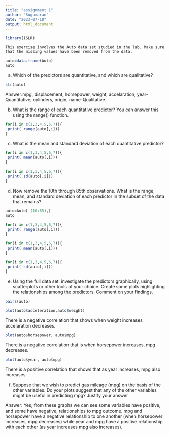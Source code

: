 ---
title: "assignment 1"
author: "Sugumaran"
date: "2023-07-18"
output: html_document
---


```{r}
library(ISLR)
```
	This exercise involves the Auto data set studied in the lab. Make sure that the missing values have been removed from the data.
```{r}
auto=data.frame(Auto)
auto

```

 (a) Which of the predictors are quantitative, and which are qualitative?
```{r}
str(auto)
```
 Answer:mpg, displacement, horsepower, weight, accelaration, year-Quantitative; 
          cylinders, origin, name-Qualitative.
         
         
(b) What is the range of each quantitative predictor? You can answer this using the range() function.          
```{r}
for(i in c(1,3,4,5,6,7)){
 print( range(auto[,i]))
}
```
(c) What is the mean and standard deviation of each quantitative predictor? 
```{r}
for(i in c(1,3,4,5,6,7)){
 print( mean(auto[,i]))
}
```
```{r}
for(i in c(1,3,4,5,6,7)){
 print( sd(auto[,i]))
}
```
(d)	 Now remove the 10th through 85th observations. What is the range, mean, and standard deviation of each predictor in the subset of the data that remains? 
```{r}
auto=Auto[-(10:85),]
auto
```
```{r}
for(i in c(1,3,4,5,6,7)){
 print( range(auto[,i]))
}
```
```{r}
for(i in c(1,3,4,5,6,7)){
 print( mean(auto[,i]))
}
```
```{r}
for(i in c(1,3,4,5,6,7)){
 print( sd(auto[,i]))
}
```
(e)	Using the full data set, investigate the predictors graphically, using scatterplots or other tools of your choice. Create some plots highlighting the relationships among the predictors. Comment on your findings.

```{r}
pairs(auto)
```
```{r}
plot(auto$acceleration,auto$weight)
```


There is a negative correlation that shows when weight increases accelaration decreases.

```{r}
plot(auto$horsepower, auto$mpg)
```



 There is a negative correlation that is when horsepower increases, mpg decreases.

```{r}
plot(auto$year, auto$mpg)
```



 There is a positive correlation that shows that as year increases, mpg also increases.

(f) Suppose that we wish to predict gas mileage (mpg) on the basis of the other variables. Do your plots suggest that any of the other variables might be useful in predicting mpg? Justify your answer
  
  
  
  Answer: Yes, from these graphs we can see some variables have positive, and some have negative, relationships to mpg outcome. mpg and horsepower have a negative relationship to one another (when horsepower increases, mpg decreases) while year and mpg have a positive relationship with each other (as year increases mpg also increases).
        
         
         
         
         
         
         
         
         
         
         
         
         
         
         
         
         
         
         
         
         
         
         
         
         
         
         
         
         
         
         
         
         
         
         
         
         
         
         
         
         
         
